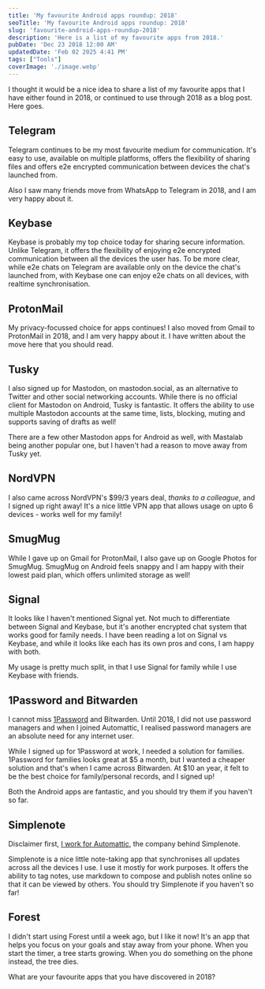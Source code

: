 ```yaml
---
title: 'My favourite Android apps roundup: 2018'
seoTitle: 'My favourite Android apps roundup: 2018'
slug: 'favourite-android-apps-roundup-2018'
description: 'Here is a list of my favourite apps from 2018.'
pubDate: 'Dec 23 2018 12:00 AM'
updatedDate: 'Feb 02 2025 4:41 PM'
tags: ["Tools"]
coverImage: './image.webp'
---
```


I thought it would be a nice idea to share a list of my favourite apps that I have either found in 2018, or continued to use through 2018 as a blog post. Here goes.


## Telegram


Telegram continues to be my most favourite medium for communication. It's easy to use, available on multiple platforms, offers the flexibility of sharing files and offers e2e encrypted communication between devices the chat's launched from.


Also I saw many friends move from WhatsApp to Telegram in 2018, and I am very happy about it.


## Keybase


Keybase is probably my top choice today for sharing secure information. Unlike Telegram, it offers the flexibility of enjoying e2e encrypted communication between all the devices the user has. To be more clear, while e2e chats on Telegram are available only on the device the chat's launched from, with Keybase one can enjoy e2e chats on all devices, with realtime synchronisation.


## ProtonMail


My privacy-focussed choice for apps continues! I also moved from Gmail to ProtonMail in 2018, and I am very happy about it. I have written about the move here that you should read.


## Tusky


I also signed up for Mastodon, on mastodon.social, as an alternative to Twitter and other social networking accounts. While there is no official client for Mastodon on Android, Tusky is fantastic. It offers the ability to use multiple Mastodon accounts at the same time, lists, blocking, muting and supports saving of drafts as well!


There are a few other Mastodon apps for Android as well, with Mastalab being another popular one, but I haven't had a reason to move away from Tusky yet.


## NordVPN


I also came across NordVPN's $99/3 years deal, _thanks to a colleague_, and I signed up right away! It's a nice little VPN app that allows usage on upto 6 devices - works well for my family!


## SmugMug


While I gave up on Gmail for ProtonMail, I also gave up on Google Photos for SmugMug. SmugMug on Android feels snappy and I am happy with their lowest paid plan, which offers unlimited storage as well!


## Signal


It looks like I haven't mentioned Signal yet. Not much to differentiate between Signal and Keybase, but it's another encrypted chat system that works good for family needs. I have been reading a lot on Signal vs Keybase, and while it looks like each has its own pros and cons, I am happy with both.


My usage is pretty much split, in that I use Signal for family while I use Keybase with friends.


## 1Password and Bitwarden


I cannot miss [1Password](https://www.arun.blog/6-months-1password-trial/) and Bitwarden. Until 2018, I did not use password managers and when I joined Automattic, I realised password managers are an absolute need for any internet user.


While I signed up for 1Password at work, I needed a solution for families. 1Password for families looks great at $5 a month, but I wanted a cheaper solution and that's when I came across Bitwarden. At $10 an year, it felt to be the best choice for family/personal records, and I signed up!


Both the Android apps are fantastic, and you should try them if you haven't so far.


## Simplenote


Disclaimer first, [I work for Automattic](https://www.arun.blog/automattic/), the company behind Simplenote.


Simplenote is a nice little note-taking app that synchronises all updates across all the devices I use. I use it mostly for work purposes. It offers the ability to tag notes, use markdown to compose and publish notes online so that it can be viewed by others. You should try Simplenote if you haven't so far!


## Forest


I didn't start using Forest until a week ago, but I like it now! It's an app that helps you focus on your goals and stay away from your phone. When you start the timer, a tree starts growing. When you do something on the phone instead, the tree dies.


What are your favourite apps that you have discovered in 2018?

